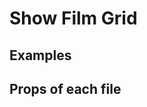 
<Meta title="2 Pattern Library/Slices/Show Grid (Film)" component={ShowFilmGrid} />

# Show Film Grid
 
 
## Examples

<Preview>
    <Story name="Show grid (Film)">
        <div style={{
            padding: "5px",
            maxWidth: "1000px"
        }}>
            <ShowFilmGrid films={demoFilms} />
        </div>
    </Story>
</Preview>

<Preview>
    <Story name="Show grid (Film) as scroller">
        <div style={{
            padding: "5px",
            maxWidth: "1000px"
        }}>
            <ShowFilmGrid films={demoFilms} asScroller />
        </div>
    </Story>
</Preview>

<Preview>
    <Story name="Show grid (Film) 1">
        <div style={{
            padding: "5px",
            maxWidth: "1000px"
        }}>
            <ShowFilmGrid films={demoFilms.slice(0,1)} />
        </div>
    </Story>
</Preview>

<Preview>
    <Story name="Show grid (Film) 2">
        <div style={{
            padding: "5px",
            maxWidth: "1000px"
        }}>
            <ShowFilmGrid films={demoFilms.slice(0,2)} />
        </div>
    </Story>
</Preview>

<Preview>
    <Story name="Show grid (Film) 3 with CTA">
        <div style={{
            padding: "5px",
            maxWidth: "1000px"
        }}>
            <ShowFilmGrid films={demoFilms.slice(0,3)} />
        </div>
    </Story>
</Preview>

<Preview>
    <Story name="Show grid (Film) 4">
        <div style={{
            padding: "5px",
            maxWidth: "1000px"
        }}>
            <ShowFilmGrid films={demoFilms.slice(0,4)} />
        </div>
    </Story>
</Preview>

<Preview>
    <Story name="Show grid (Film) 6">
        <div style={{
            padding: "5px",
            maxWidth: "1000px"
        }}>
            <ShowFilmGrid films={demoFilms.slice(0,6)} />
        </div>
    </Story>
</Preview>

<Preview>
    <Story name="Show grid (Film) 6 as scroller">
        <div style={{
            padding: "5px",
            maxWidth: "1000px"
        }}>
            <ShowFilmGrid films={demoFilms.slice(0,6)} asScroller />
        </div>
    </Story>
</Preview>


<Preview>
    <Story name="Show grid (Film) - page with sidebar">
        <div style={{
            padding: "5px",
            maxWidth: "600px"
        }}>
            <ShowFilmGrid films={demoFilms} pageWithSidebar />
        </div>
    </Story>
</Preview>

<Preview>
    <Story name="Show grid (Film) as scroller - page with sidebar">
        <div style={{
            padding: "5px",
            maxWidth: "600px"
        }}>
            <ShowFilmGrid films={demoFilms} asScroller pageWithSidebar />
        </div>
    </Story>
</Preview>


## Props of each file

<Props of={ShowFilmGrid} />
